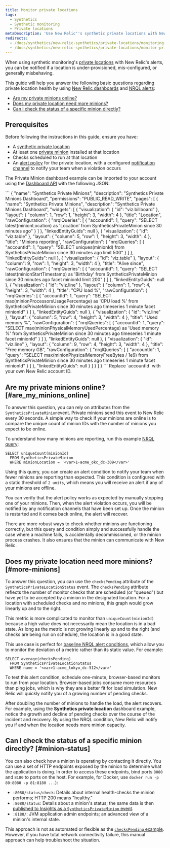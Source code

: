 ```yaml
---
title: Monitor private locations
tags:
  - Synthetics
  - Synthetic monitoring
  - Private locations
metaDescription: 'Use New Relic''s synthetic private locations with New Relic''s alerts to be notified if a location is under-provisioned, mis-configured, or generally misbehaving.'
redirects:
  - /docs/synthetics/new-relic-synthetics/private-locations/monitoring-private-locations
  - /docs/synthetics/new-relic-synthetics/private-locations/monitor-private-locations
---
```


When using synthetic monitoring's [private locations](/docs/synthetics/new-relic-synthetics/private-locations/private-locations-overview-monitor-internal-sites-add-new-locations) with New Relic's alerts, you can be notified if a location is under-provisioned, mis-configured, or generally misbehaving.

This guide will help you answer the following basic questions regarding private location health by using [New Relic dashboards](/docs/insights) and [NRQL alerts](/docs/alerts/new-relic-alerts/defining-conditions/create-alert-conditions-nrql-queries):

* [Are my private minions online?](#are_my_minions_online)
* [Does my private location need more minions?](#create_an_alerts_policy)
* [Can I check the status of a specific minion directly?](#minion-status)

## Prerequisites

Before following the instructions in this guide, ensure you have:

* A [synthetic private location](/docs/synthetics/new-relic-synthetics/private-locations/private-locations-overview-monitor-internal-sites-add-new-locations)
* At least one [private minion](/docs/synthetics/new-relic-synthetics/private-locations/install-containerized-private-minions-cpms#install-update) installed at that location
* Checks scheduled to run at that location
* An [alert policy](/docs/alerts/new-relic-alerts/configuring-alert-policies) for the private location, with a configured [notification channel](/docs/alerts/new-relic-alerts/managing-notification-channels/notification-channels-control-where-send-alerts#slack) to notify your team when a violation occurs

The Private Minion dashboard example can be imported to your account using the [Dashboard API](/docs/insights/insights-api/manage-dashboards/insights-dashboard-api) with the following JSON:

<CollapserGroup>
  <Collapser
    id=""
    title="Private Minion dashboard JSON"
  >
    ```
    {
    "name": "Synthetics Private Minions",
    "description": "Synthetics Private Minions Dashboard",
    "permissions": "PUBLIC_READ_WRITE",
    "pages": [
      {
        "name": "Synthetics Private Minions",
        "description": "Synthetics Private Minions Dashboard",
        "widgets": [
          {
            "visualization": {
              "id": "viz.billboard"
            },
            "layout": {
              "column": 1,
              "row": 1,
              "height": 3,
              "width": 4
            },
            "title": "Location",
            "rawConfiguration": {
              "nrqlQueries": [
                {
                  "accountId": 1,
                  "query": "SELECT latest(minionLocation) as 'Location' from SyntheticsPrivateMinion since 30 minutes ago"
                }
              ]
            },
            "linkedEntityGuids": null
          },
          {
            "visualization": {
              "id": "viz.table"
            },
            "layout": {
              "column": 5,
              "row": 1,
              "height": 3,
              "width": 4
            },
            "title": "Minions reporting",
            "rawConfiguration": {
              "nrqlQueries": [
                {
                  "accountId": 1,
                  "query": "SELECT uniques(minionId) from SyntheticsPrivateMinion since 30 minutes ago limit 500"
                }
              ]
            },
            "linkedEntityGuids": null
          },
          {
            "visualization": {
              "id": "viz.table"
            },
            "layout": {
              "column": 9,
              "row": 1,
              "height": 3,
              "width": 4
            },
            "title": "Alive since",
            "rawConfiguration": {
              "nrqlQueries": [
                {
                  "accountId": 1,
                  "query": "SELECT latest(minionStartTimestamp) as 'Birthday' from SyntheticsPrivateMinion since 30 minutes ago facet minionId limit 200"
                }
              ]
            },
            "linkedEntityGuids": null
          },
          {
            "visualization": {
              "id": "viz.line"
            },
            "layout": {
              "column": 1,
              "row": 4,
              "height": 3,
              "width": 4
            },
            "title": "CPU load %",
            "rawConfiguration": {
              "nrqlQueries": [
                {
                  "accountId": 1,
                  "query": "SELECT max(minionProcessorsUsagePercentage) as 'CPU load %' from SyntheticsPrivateMinion since 30 minutes ago timeseries 1 minute facet minionId"
                }
              ]
            },
            "linkedEntityGuids": null
          },
          {
            "visualization": {
              "id": "viz.line"
            },
            "layout": {
              "column": 5,
              "row": 4,
              "height": 3,
              "width": 4
            },
            "title": "Used memory %",
            "rawConfiguration": {
              "nrqlQueries": [
                {
                  "accountId": 1,
                  "query": "SELECT max(minionPhysicalMemoryUsedPercentage) as 'Used memory %' from SyntheticsPrivateMinion since 30 minutes ago timeseries 1 minute facet minionId"
                }
              ]
            },
            "linkedEntityGuids": null
          },
          {
            "visualization": {
              "id": "viz.line"
            },
            "layout": {
              "column": 9,
              "row": 4,
              "height": 3,
              "width": 4
            },
            "title": "Free memory GB",
            "rawConfiguration": {
              "nrqlQueries": [
                {
                  "accountId": 1,
                  "query": "SELECT max(minionPhysicalMemoryFreeBytes / 1e9) from SyntheticsPrivateMinion since 30 minutes ago timeseries 1 minute facet minionId"
                }
              ]
            },
            "linkedEntityGuids": null
          }
        ]
      }
    ]
  }
    ```
  </Collapser>
</CollapserGroup>

<Callout variant="tip">
  Replace `accountId` with your own New Relic account ID.
</Callout>

## Are my private minions online? [#are_my_minions_online]

To answer this question, you can rely on attributes from the `SyntheticsPrivateMinion`event. Private minions send this event to New Relic every 30 seconds. A simple way to check if your minions are online is to compare the unique count of minion IDs with the number of minions you expect to be online.

To understand how many minions are reporting, run this example [NRQL query](/docs/query-data/nrql-new-relic-query-language/query-tools/chart-builder-create-query-visualizations):

```
SELECT uniqueCount(minionId)
  FROM SyntheticsPrivateMinion
  WHERE minionLocation = '<var>1-acme_okc_dc-309</var>'
```

Using this query, you can create an alert condition to notify your team when fewer minions are reporting than expected. This condition is configured with a static threshold of `2 units`, which means you will receive an alert if any of your minions are offline.

You can verify that the alert policy works as expected by manually stopping one of your minions. Then, when the alert violation occurs, you will be notified by any notification channels that have been set up. Once the minion is restarted and it comes back online, the alert will recover.

There are more robust ways to check whether minions are functioning correctly, but this query and condition simply and successfully handle the case where a machine fails, is accidentally decommissioned, or the minion process crashes. It also ensures that the minion can communicate with New Relic.

## Does my private location need more minions? [#more-minions]

To answer this question, you can use the `checksPending` attribute of the `SyntheticsPrivateLocationStatus` event. The `checksPending` attribute reflects the number of monitor checks that are scheduled (or "queued") but have yet to be accepted by a minion in the designated location. For a location with scheduled checks and no minions, this graph would grow linearly up and to the right.

This metric is more complicated to monitor than `uniqueCount(minionId)` because a high value does not necessarily mean the location is in a bad state. As long as the metric is not growing linearly up and to the right (and checks are being run on schedule), the location is in a good state.

This use case is perfect for [baseline NRQL alert conditions](/docs/alerts/new-relic-alerts/defining-conditions/create-baseline-alert-conditions), which allow you to monitor the deviation of a metric rather than its static value. For example:

```
SELECT average(checksPending)
  FROM SyntheticsPrivateLocationStatus
  WHERE name = '<var>1-acme_tokyo_dc-512</var>'
```

To test this alert condition, schedule one-minute, browser-based monitors to run from your location. Browser-based jobs consume more resources than ping jobs, which is why they are a better fit for load simulation. New Relic will quickly notify you of a growing number of pending checks.

After doubling the number of minions to handle the load, the alert recovers. For example, using the **Synthetics private location** dashboard example, notice the growth and decline of pending checks over the course of the incident and recovery. By using the NRQL condition, New Relic will notify you if and when the location needs more minion capacity.

## Can I check the status of a specific minion directly? [#minion-status]

You can also check how a minion is operating by contacting it directly. You can use a set of HTTP endpoints exposed by the minion to determine what the application is doing. In order to access these endpoints, bind ports `8080` and `8180` to ports on the host. For example, for Docker, use `docker run -p 80:8080 -p 81:8180 ...`):

* `:8080/status/check`: Details about internal health-checks the minion performs; HTTP 200 means "healthy."
* `:8080/status`: Details about a minion's status; the same data is then [published to Insights as a `SyntheticsPrivateMinion` event](/docs/insights/insights-data-sources/default-events-attributes/synthetics-default-events-attributes-insights#syntheticprivateminion-table).
* `:8180/`: JVM application admin endpoints; an advanced view of a minion's internal state.

This approach is not as automated or flexible as the [`checksPending` example](#more-minions). However, if you have total network connectivity failure, this manual approach can help troubleshoot the situation.
